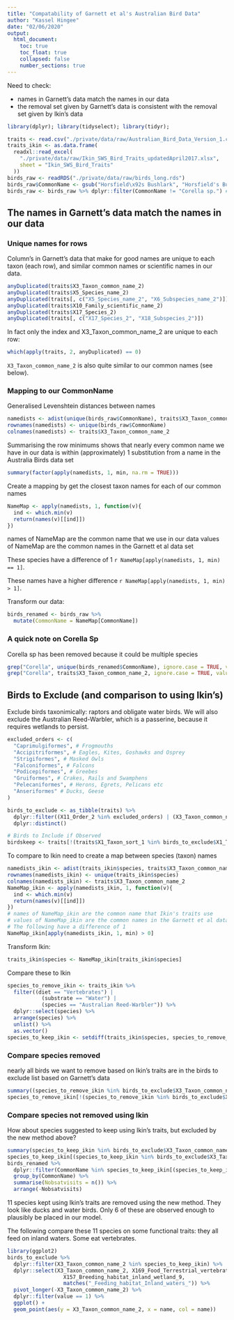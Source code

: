 ```yaml
---
title: "Compatability of Garnett et al's Australian Bird Data"
author: "Kassel Hingee"
date: "02/06/2020"
output:
  html_document:
    toc: true
    toc_float: true
    collapsed: false
    number_sections: true
---
```


Need to check:

+ names in Garnett's data match the names in our data
+ the removal set given by Garnett's data is consistent with the removal set given by Ikin's data

```r
library(dplyr); library(tidyselect); library(tidyr);
```

```r
traits <- read.csv("./private/data/raw/Australian_Bird_Data_Version_1.csv")
traits_ikin <- as.data.frame(
  readxl::read_excel(
    "./private/data/raw/Ikin_SWS_Bird_Traits_updatedApril2017.xlsx",
    sheet = "Ikin_SWS_Bird_Traits"
  ))
birds_raw <- readRDS("./private/data/raw/birds_long.rds")
birds_raw$CommonName <- gsub("Horsfield\x92s Bushlark", "Horsfield's Bushlark", birds_raw$CommonName) #weird encoding of a bird name
birds_raw <- birds_raw %>% dplyr::filter(CommonName != "Corella sp.") #remove the single observation of Corella sp. as this could be at least two different common names.
```

## The names in Garnett's data match the names in our data
### Unique names for rows
Column's in Garnett's data that make for good names are unique to each taxon (each row), and similar common names or scientific names in our data.

```r
anyDuplicated(traits$X3_Taxon_common_name_2)
anyDuplicated(traits$X5_Species_name_2)
anyDuplicated(traits[, c("X5_Species_name_2", "X6_Subspecies_name_2")])
anyDuplicated(traits$X10_Family_scientific_name_2)
anyDuplicated(traits$X17_Species_2)
anyDuplicated(traits[, c("X17_Species_2", "X18_Subspecies_2")])
```

In fact only the index and X3_Taxon_common_name_2 are unique to each row:
```r
which(apply(traits, 2, anyDuplicated) == 0)
```

`X3_Taxon_common_name_2` is also quite similar to our common names (see below).

### Mapping to our CommonName
Generalised Levenshtein distances between names
```r
namedists <- adist(unique(birds_raw$CommonName), traits$X3_Taxon_common_name_2)
rownames(namedists) <- unique(birds_raw$CommonName)
colnames(namedists) <- traits$X3_Taxon_common_name_2
```

Summarising the row minimums shows that nearly every common name we have in our data is within (approximately) 1 substitution from a name in the Australia Birds data set
```r
summary(factor(apply(namedists, 1, min, na.rm = TRUE)))
```

Create a mapping by get the closest taxon names for each of our common names
```r
NameMap <- apply(namedists, 1, function(v){
  ind <- which.min(v)
  return(names(v)[[ind]])
})
```
names of NameMap are the common name that we use in our data
values of NameMap are the common names in the Garnett et al data set

These species have a difference of 1 `r NameMap[apply(namedists, 1, min) == 1]`.

These names have a higher difference `r NameMap[apply(namedists, 1, min) > 1]`.

Transform our data:

```r
birds_renamed <- birds_raw %>%
  mutate(CommonName = NameMap[CommonName])
```

### A quick note on Corella Sp
Corella sp has been removed because it could be multiple species
```r
grep("Corella", unique(birds_renamed$CommonName), ignore.case = TRUE, value = TRUE)
grep("Corella", traits$X3_Taxon_common_name_2, ignore.case = TRUE, value = TRUE)
```

## Birds to Exclude (and comparison to using Ikin's)
Exclude birds taxonimically: raptors and obligate water birds.
We will also exclude the Australian Reed-Warbler, which is a passerine, because it requires wetlands to persist.

```r
excluded_orders <- c(
  "Caprimulgiformes", # Frogmouths
  "Accipitriformes", # Eagles, Kites, Goshawks and Osprey
  "Strigiformes", # Masked Owls
  "Falconiformes", # Falcons
  "Podicepiformes", # Greebes
  "Gruiformes", # Crakes, Rails and Swamphens
  "Pelecaniformes", # Herons, Egrets, Pelicans etc
  "Anseriformes" # Ducks, Geese
)

birds_to_exclude <- as_tibble(traits) %>%
  dplyr::filter((X11_Order_2 %in% excluded_orders) | (X3_Taxon_common_name_2 == "Australian Reed-Warbler")) %>%
  dplyr::distinct()

# Birds to Include if Observed
birdskeep <- traits[!(traits$X1_Taxon_sort_1 %in% birds_to_exclude$X1_Taxon_sort_1), ]
```

To compare to Ikin need to create a map between species (taxon) names
```r
namedists_ikin <- adist(traits_ikin$species, traits$X3_Taxon_common_name_2)
rownames(namedists_ikin) <- unique(traits_ikin$species)
colnames(namedists_ikin) <- traits$X3_Taxon_common_name_2
NameMap_ikin <- apply(namedists_ikin, 1, function(v){
  ind <- which.min(v)
  return(names(v)[[ind]])
})
# names of NameMap_ikin are the common name that Ikin's traits use
# values of NameMap_ikin are the common names in the Garnett et al data set
# The following have a difference of 1
NameMap_ikin[apply(namedists_ikin, 1, min) > 0]
```

Transform Ikin:
```r
traits_ikin$species <- NameMap_ikin[traits_ikin$species]
```

Compare these to Ikin
```r
species_to_remove_ikin <- traits_ikin %>%
  filter((diet == "Vertebrates") |
           (substrate == "Water") |
           (species == "Australian Reed-Warbler")) %>%
  dplyr::select(species) %>%
  arrange(species) %>%
  unlist() %>%
  as.vector()
species_to_keep_ikin <- setdiff(traits_ikin$species, species_to_remove_ikin)
```



### Compare species removed
nearly all birds we want to remove based on Ikin's traits are in the birds to exclude list based on Garnett's data
```r
summary((species_to_remove_ikin %in% birds_to_exclude$X3_Taxon_common_name_2))
species_to_remove_ikin[!(species_to_remove_ikin %in% birds_to_exclude$X3_Taxon_common_name_2)]
```

### Compare species not removed using Ikin
How about species suggested to keep using Ikin's traits, but excluded by the new method above?
```r
summary(species_to_keep_ikin %in% birds_to_exclude$X3_Taxon_common_name_2)
species_to_keep_ikin[(species_to_keep_ikin %in% birds_to_exclude$X3_Taxon_common_name_2)]
birds_renamed %>%
  dplyr::filter(CommonName %in% species_to_keep_ikin[(species_to_keep_ikin %in% birds_to_exclude$X3_Taxon_common_name_2)]) %>%
  group_by(CommonName) %>%
  summarise(Nobsatvisits = n()) %>%
  arrange(-Nobsatvisits)
```

11 species kept using Ikin's traits are removed using the new method. They look like ducks and water birds.
Only 6 of these are observed enough to plausibly be placed in our model.

The following compare these 11 species on some functional traits: they all feed on inland waters. Some eat vertebrates.

```r
library(ggplot2)
birds_to_exclude %>%
  dplyr::filter(X3_Taxon_common_name_2 %in% species_to_keep_ikin) %>%
  dplyr::select(X3_Taxon_common_name_2, X169_Food_Terrestrial_vertebrates_10,
                  X157_Breeding_habitat_inland_wetland_9,
                  matches("_Feeding_habitat_Inland_waters_")) %>%
  pivot_longer(-X3_Taxon_common_name_2) %>%
  dplyr::filter(value == 1) %>%
  ggplot() +
  geom_point(aes(y = X3_Taxon_common_name_2, x = name, col = name))
```

